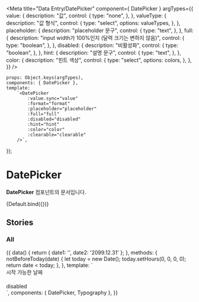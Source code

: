 
<Meta
    title="Data Entry/DatePicker"
    component={ DatePicker }
    argTypes={{
        value: {
            description: "값",
            control: {
                type: "none",
            },
        },
        valueType: {
            description: "값 형식",
            control: {
                type: "select",
                options: valueTypes,
            },
        },
        placeholder: {
            description: "placeholder 문구",
            control: {
                type: "text",
            },
        },
        full: {
            description: "input width가 100%인지 (달력 크기는 변하지 않음)",
            control: {
                type: "boolean",
            },
        },
        disabled: {
            description: "비활성화",
            control: {
                type: "boolean",
            },
        },
        hint: {
            description: "설명 문구",
            control: {
                type: "text",
            },
        },
        color: {
            description: "힌트 색상",
            control: {
                type: "select",
                options: colors,
            },
        },
    }}
/>


    props: Object.keys(argTypes),
    components: { DatePicker },
    template:
        `<DatePicker
            :value.sync="value"
            :format="format"
            :placeholder="placeholder"
            :full="full"
            :disabled="disabled"
            :hint="hint"
            :color="color"
            :clearable="clearable"
        />`,
});

# DatePicker

**DatePicker** 컴포넌트의 문서입니다.

<Story name="Default" height="100px">
    {Default.bind({})}
</Story>

<ArgsTable story="Default" />

## Stories
### All
<Canvas>
    <Story name="All" height="100px">
        {{
            data() {
                return {
                    date1: '',
                    date2: '2099.12.31'
                };
            },
            methods: {
                notBeforeToday(date) {
                    let today = new Date();
                    today.setHours(0, 0, 0, 0);
                    return date < today;
                },
            },
            template: `
                <div>
                    <div style="margin-bottom: 20px">
                        <Typography style="margin-bottom: 10px">시작 가능한 날짜</Typography>
                        <DatePicker
                            :value.sync="date1"
                            format="YYYY-MM-DD 부터"
                            :disabled-date="notBeforeToday"
                            clearable
                        />
                    </div>
                    <div>
                        <Typography style="margin-bottom: 10px">disabled</Typography>
                        <DatePicker
                            :value.sync="date2"
                            format="YYYY.MM.DD"
                            disabled
                        />
                    </div>
                </div>
        `,
            components: { DatePicker, Typography },
        }}
    </Story>
</Canvas>
